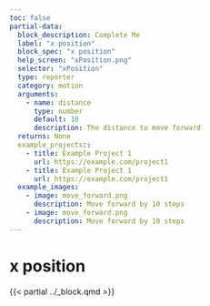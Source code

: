 ```yaml
---
toc: false
partial-data:
  block_description: Complete Me
  label: "x position"
  block_spec: "x position"
  help_screen: "xPosition.png"
  selector: "xPosition"
  type: reporter
  category: motion
  arguments:
    - name: distance
      type: number
      default: 10
      description: The distance to move forward
  returns: None
  example_projects::
    - title: Example Project 1
      url: https://example.com/project1
    - title: Example Project 1
      url: https://example.com/project1
  example_images:
    - image: move_forward.png
      description: Move forward by 10 steps
    - image: move_forward.png
      description: Move forward by 10 steps
---
```


# x position {.unnumbered}

{{< partial ../_block.qmd >}}
